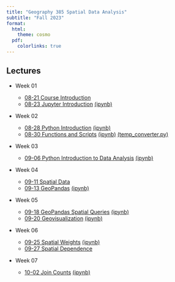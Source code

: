 ```yaml
---
title: "Geography 385 Spatial Data Analysis"
subtitle: "Fall 2023"
format:
  html:
    theme: cosmo 
  pdf:
    colorlinks: true
---
```



## Lectures

- Week 01
  - [08-21 Course Introduction](week-01/01-introduction.qmd)
  - [08-23 Jupyter Introduction](week-01/2023-08-23.ipynb) [(ipynb)](https://github.com/sjsrey/385f23/blob/main/lectures/week-01/2023-08-23.ipynb)


- Week 02

  - [08-28 Python Introduction](week-02/2023-08-28-python-introduction.ipynb) [(ipynb)](https://github.com/sjsrey/385f23/blob/main/lectures/week-02/2023-08-28-python-introduction.ipynb)
  - [08-30 Functions and Scripts](week-02/2023-08-30-functions-scripts.ipynb)
    [(ipynb)](https://github.com/sjsrey/385f23/blob/main/lectures/week-02/2023-08-30-functions-scripts.ipynb)
    [(temp_converter.py)](https://github.com/sjsrey/385f23/blob/main/lectures/week-02/temp_converter.py)


- Week 03

  - [09-06 Python Introduction to Data Analysis](week-03/2023-09-06.ipynb) [(ipynb)](https://github.com/sjsrey/385f23/blob/main/lectures/week-03/2023-09-06.ipynb)

- Week 04

  - [09-11 Spatial Data](week-04/2023-09-11-spatial-data.qmd)
  - [09-13 GeoPandas](week-04/2023-09-13.ipynb) [(ipynb)](https://github.com/sjsrey/385f23/blob/main/lectures/week-04/2023-09-13.ipynb)

  
- Week 05

  - [09-18 GeoPandas Spatial Queries](week-05/2023-09-18.ipynb) [(ipynb)](https://github.com/sjsrey/385f23/blob/main/lectures/week-05/2023-09-18.ipynb)
  - [09-20 Geovisualization](week-05/2023-09-20.ipynb) [(ipynb)](https://github.com/sjsrey/385f23/blob/main/lectures/week-05/2023-09-20.ipynb)


- Week 06

  - [09-25 Spatial Weights](week-06/2023-09-25.ipynb) [(ipynb)](https://github.com/sjsrey/385f23/blob/main/lectures/week-06/2023-09-25.ipynb)
  - [09-27 Spatial Dependence](week-06/2023-09-27.qmd)


- Week 07

  - [10-02 Join Counts](week-07/2023-10-02.ipynb) [(ipynb)](https://github.com/sjsrey/385f23/blob/main/lectures/week-07/2023-10-02.ipynb)

